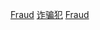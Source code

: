 {{Categories by country|nocat}}

[[Category:按國籍分類|Fraud]]
[[Category:诈骗犯|]]
[[Category:各國職業人物|Fraud]]